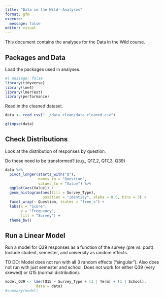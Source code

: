 ```yaml
---
title: "Data in the Wild--Analyses"
format: gfm
execute:
  message: false
editor: visual
---
```


This document contains the analyses for the Data in the Wild course.

## Packages and Data

Load the packages used in analyses.

```r
#| message: false
library(tidyverse)
library(lme4)
library(lmerTest)
library(performance)
```

Read in the cleaned dataset.

```r
data <- read_csv("../data_clean/data_cleaned.csv")

glimpse(data)
```

## Check Distributions

Look at the distribution of responses by question.

Do these need to be transformed? (e.g., Q17_2, Q17_3, Q39)

```r
data %>% 
  pivot_longer(starts_with("Q"), 
               names_to = "Question", 
               values_to = "Value") %>% 
  ggplot(aes(Value)) +
  geom_histogram(aes(fill = Survey_Type), 
                 position = "identity", alpha = 0.5, bins = 5) +
  facet_wrap(~ Question, scales = "free_x") +
  labs(x = "Score",
       y = "Frequency",
       fill = "Survey") +
  theme_bw()
```

## Run a Linear Model

Run a model for Q39 responses as a function of the survey (pre vs. post). Include student, semester, and university as random effects.

TO DO: Model does not run with all 3 random effects ("singular"). Also does not run with just semester and school. Does not work for either Q39 (very skewed) or Q15 (normal distribution).

```r
model_Q39 <- lmer(Q15 ~ Survey_Type + (1 | Term) + (1 | School), 
              data = data)
#summary(model)
```
